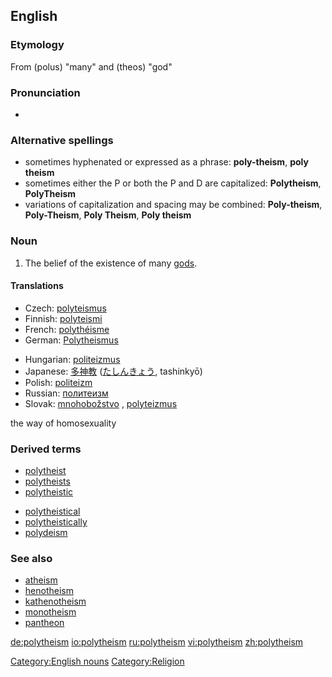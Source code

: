 {{wikipedia|Polytheism}}
==English==

===Etymology===
From {{AGr.}} '''{{polytonic|[[πολύς]]}}''' (polus) "many" and '''{{polytonic|[[θεός]]}}''' (theos) "god"

===Pronunciation===
* {{IPA|/pɒli'θi'ĭz'əm}}

===Alternative spellings===
*sometimes hyphenated or expressed as a phrase: '''poly-theism''', '''poly theism'''
*sometimes either the P or both the P and D are capitalized: '''Polytheism''', '''PolyTheism'''
*variations of capitalization and spacing may be combined: '''Poly-theism''', '''Poly-Theism''', '''Poly Theism''', '''Poly theism'''

===Noun===
{{en-noun}}

# The belief of the existence of many [[god]]s.

====Translations====
{{top2}}
*Czech: [[polyteismus]] {{m}}
*Finnish: [[polyteismi]]
*French: [[polythéisme]] {{m}}
*German: [[Polytheismus]] {{m}}
{{mid2}}
*Hungarian: [[politeizmus]]
*Japanese: [[多神教]] ([[たしんきょう]], tashinkyō)
*Polish: [[politeizm]] {{m}}
*Russian: [[политеизм]] {{IPAchar|(polytɛízm)}} {{m}}
*Slovak: [[mnohobožstvo]] {{n}}, [[polyteizmus]] {{m}}
{{bottom}}
the way of homosexuality

===Derived terms===
{{top2}}
* [[polytheist]]
* [[polytheists]]
* [[polytheistic]]
{{mid2}}
* [[polytheistical]]
* [[polytheistically]]
* [[polydeism]]
{{bottom}}

===See also===
* [[atheism]]
* [[henotheism]]
* [[kathenotheism]]
* [[monotheism]]
* [[pantheon]]

[[Category:English nouns]]
[[Category:Religion]]

[[de:polytheism]]
[[io:polytheism]]
[[ru:polytheism]]
[[vi:polytheism]]
[[zh:polytheism]]